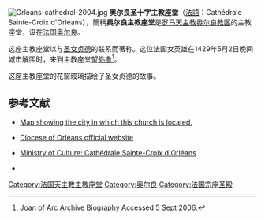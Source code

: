 [[Image:Orleans-cathedral-2004.jpg|thumb]]
'''奥尔良圣十字主教座堂'''（[[法語|法語]]：Cathédrale Sainte-Croix d'Orléans），簡稱'''奥尔良主教座堂'''是[[罗马天主教|罗马天主教]][[天主教奥尔良教区|奥尔良教区]]的主教座堂，设在[[法国|法国]][[奥尔良|奥尔良]]。

这座主教座堂以与[[圣女贞德|圣女贞德]]的联系而著称。这位法国女英雄在1429年5月2日晚间城市解围时，来到主教座堂望[[弥撒|弥撒]]<ref>[http://joan-of-arc.org/joanofarc_life_summary_orleans.html Joan of Arc Archive Biography] {{Wayback|url=http://joan-of-arc.org/joanofarc_life_summary_orleans.html |date=20110928234806 }} Accessed 5 Sept 2006.</ref>。

这座主教座堂的花窗玻璃描绘了圣女贞德的故事。

==参考文献==
<div class="references-small">
<references />
</div>
* [http://www.scholares.net/index.php?Gazetteer-Orléans Map showing the city in which this church is located.] {{Wayback|url=http://www.scholares.net/index.php?Gazetteer-Orl%C3%A9ans |date=20200925035736 }}
* {{fr icon}} [https://web.archive.org/web/20070101204726/http://cathedrale-orleans.cef.fr/ Diocese of Orléans official website]
* {{fr icon}}[http://www.culture.gouv.fr/culture/inventai/itiinv/cathedrale/docimage/orleans/cat_orleans.html Ministry of Culture: Cathédrale Sainte-Croix d'Orléans] {{Wayback|url=http://www.culture.gouv.fr/culture/inventai/itiinv/cathedrale/docimage/orleans/cat_orleans.html |date=20160321164428 }}
* {{Structurae|id=s0003241|title=Orleans Cathedral}}
{{commons|Category:Cathédrale Sainte-Croix d'Orléans}}

{{coord|47|54|6|N|1|54|37|E|type:landmark_region:FR|display=title}}
{{法国天主教主教座堂}}
{{Authority control}}
[[Category:法国天主教主教座堂|Category:法国天主教主教座堂]]
[[Category:奥尔良|Category:奥尔良]]
[[Category:法国宗座圣殿|Category:法国宗座圣殿]]